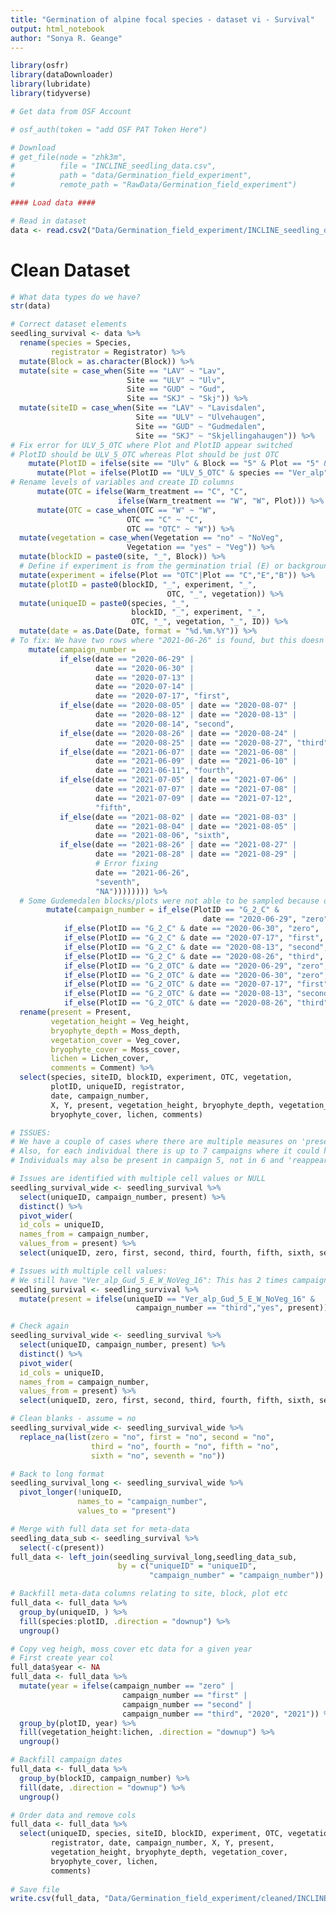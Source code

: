 ```yaml
---
title: "Germination of alpine focal species - dataset vi - Survival"
output: html_notebook
author: "Sonya R. Geange"
---
```



```r
library(osfr)
library(dataDownloader)
library(lubridate)
library(tidyverse)

# Get data from OSF Account

# osf_auth(token = "add OSF PAT Token Here") 

# Download 
# get_file(node = "zhk3m",
#          file = "INCLINE_seedling_data.csv",
#          path = "data/Germination_field_experiment",
#          remote_path = "RawData/Germination_field_experiment")

#### Load data ####

# Read in dataset
data <- read.csv2("Data/Germination_field_experiment/INCLINE_seedling_data.csv", header = TRUE)

```



# Clean Dataset

```r

# What data types do we have?
str(data)

# Correct dataset elements
seedling_survival <- data %>%
  rename(species = Species,
         registrator = Registrator) %>% 
  mutate(Block = as.character(Block)) %>% 
  mutate(site = case_when(Site == "LAV" ~ "Lav",
                          Site == "ULV" ~ "Ulv",
                          Site == "GUD" ~ "Gud",
                          Site == "SKJ" ~ "Skj")) %>%
  mutate(siteID = case_when(Site == "LAV" ~ "Lavisdalen",
                            Site == "ULV" ~ "Ulvehaugen",
                            Site == "GUD" ~ "Gudmedalen",
                            Site == "SKJ" ~ "Skjellingahaugen")) %>%
# Fix error for ULV_5_OTC where Plot and PlotID appear switched
# PlotID should be ULV_5_OTC whereas Plot should be just OTC
    mutate(PlotID = ifelse(site == "Ulv" & Block == "5" & Plot == "5" & PlotID == "OTC" & species == "Ver_alp","ULV_5_OTC", PlotID)) %>% 
      mutate(Plot = ifelse(PlotID == "ULV_5_OTC" & species == "Ver_alp", "OTC", Plot)) %>% 
# Rename levels of variables and create ID columns
      mutate(OTC = ifelse(Warm_treatment == "C", "C",
                        ifelse(Warm_treatment == "W", "W", Plot))) %>% 
      mutate(OTC = case_when(OTC == "W" ~ "W",
                          OTC == "C" ~ "C",
                          OTC == "OTC" ~ "W")) %>%
  mutate(vegetation = case_when(Vegetation == "no" ~ "NoVeg",
                          Vegetation == "yes" ~ "Veg")) %>%
  mutate(blockID = paste0(site, "_", Block)) %>% 
  # Define if experiment is from the germination trial (E) or background demography monitoring (B)
  mutate(experiment = ifelse(Plot == "OTC"|Plot == "C","E","B")) %>% 
  mutate(plotID = paste0(blockID, "_", experiment, "_",
                                   OTC, "_", vegetation)) %>%
  mutate(uniqueID = paste0(species, "_",
                           blockID, "_", experiment, "_",
                           OTC, "_", vegetation, "_", ID)) %>%
  mutate(date = as.Date(Date, format = "%d.%m.%Y")) %>%
# To fix: We have two rows where "2021-06-26" is found, but this doesn't correspond to any field trips planned that season. We assume it's a mistake and should be "2021-08-06" and therefore campaign 7.
    mutate(campaign_number = 
           if_else(date == "2020-06-29" | 
                   date == "2020-06-30" | 
                   date == "2020-07-13" | 
                   date == "2020-07-14" |
                   date == "2020-07-17", "first",
           if_else(date == "2020-08-05" | date == "2020-08-07" |
                   date == "2020-08-12" | date == "2020-08-13" |
                   date == "2020-08-14", "second",
           if_else(date == "2020-08-26" | date == "2020-08-24" |
                   date == "2020-08-25" | date == "2020-08-27", "third",
           if_else(date == "2021-06-07" | date == "2021-06-08" |
                   date == "2021-06-09" | date == "2021-06-10" |
                   date == "2021-06-11", "fourth", 
           if_else(date == "2021-07-05" | date == "2021-07-06" |
                   date == "2021-07-07" | date == "2021-07-08" |
                   date == "2021-07-09" | date == "2021-07-12",
                   "fifth",
           if_else(date == "2021-08-02" | date == "2021-08-03" |
                   date == "2021-08-04" | date == "2021-08-05" | 
                   date == "2021-08-06", "sixth",
           if_else(date == "2021-08-26" | date == "2021-08-27" |
                   date == "2021-08-28" | date == "2021-08-29" |
                   # Error fixing
                   date == "2021-06-26",
                   "seventh",
                   "NA")))))))) %>% 
  # Some Gudemedalen blocks/plots were not able to be sampled because of snow, so a trip zero is logged in June, with first trip then in July instead. 
        mutate(campaign_number = if_else(PlotID == "G_2_C" & 
                                           date == "2020-06-29", "zero",
            if_else(PlotID == "G_2_C" & date == "2020-06-30", "zero",
            if_else(PlotID == "G_2_C" & date == "2020-07-17", "first",
            if_else(PlotID == "G_2_C" & date == "2020-08-13", "second",
            if_else(PlotID == "G_2_C" & date == "2020-08-26", "third",
            if_else(PlotID == "G_2_OTC" & date == "2020-06-29", "zero",
            if_else(PlotID == "G_2_OTC" & date == "2020-06-30", "zero",
            if_else(PlotID == "G_2_OTC" & date == "2020-07-17", "first",
            if_else(PlotID == "G_2_OTC" & date == "2020-08-13", "second",
            if_else(PlotID == "G_2_OTC" & date == "2020-08-26", "third", campaign_number))))))))))) %>% 
  rename(present = Present,
         vegetation_height = Veg_height,
         bryophyte_depth = Moss_depth,
         vegetation_cover = Veg_cover,
         bryophyte_cover = Moss_cover,
         lichen = Lichen_cover,
         comments = Comment) %>% 
  select(species, siteID, blockID, experiment, OTC, vegetation,
         plotID, uniqueID, registrator,
         date, campaign_number, 
         X, Y, present, vegetation_height, bryophyte_depth, vegetation_cover,
         bryophyte_cover, lichen, comments)

# ISSUES: 
# We have a couple of cases where there are multiple measures on 'present' for an individual for a given campaign.
# Also, for each individual there is up to 7 campaigns where it could have been present, yet we do not have seven campaigns per individual.
# Individuals may also be present in campaign 5, not in 6 and 'reappear' in 8.

# Issues are identified with multiple cell values or NULL
seedling_survival_wide <- seedling_survival %>% 
  select(uniqueID, campaign_number, present) %>%
  distinct() %>% 
  pivot_wider(
  id_cols = uniqueID,
  names_from = campaign_number,
  values_from = present) %>% 
  select(uniqueID, zero, first, second, third, fourth, fifth, sixth, seventh)

# Issues with multiple cell values:
# We still have "Ver_alp_Gud_5_E_W_NoVeg_16": This has 2 times campaign 3 records, one yes one no, same date and registrar (you)- It is considered present only in  campaign 2, in one of the two records for campaign 3 and also in campaign 4. Looking at raw data should be 'yes' campaign three. 
seedling_survival <- seedling_survival %>% 
  mutate(present = ifelse(uniqueID == "Ver_alp_Gud_5_E_W_NoVeg_16" & 
                            campaign_number == "third","yes", present))

# Check again
seedling_survival_wide <- seedling_survival %>% 
  select(uniqueID, campaign_number, present) %>%
  distinct() %>% 
  pivot_wider(
  id_cols = uniqueID,
  names_from = campaign_number,
  values_from = present) %>% 
  select(uniqueID, zero, first, second, third, fourth, fifth, sixth, seventh)

# Clean blanks - assume = no
seedling_survival_wide <- seedling_survival_wide %>% 
  replace_na(list(zero = "no", first = "no", second = "no",
                  third = "no", fourth = "no", fifth = "no",
                  sixth = "no", seventh = "no"))

# Back to long format
seedling_survival_long <- seedling_survival_wide %>% 
  pivot_longer(!uniqueID,
               names_to = "campaign_number",
               values_to = "present")

# Merge with full data set for meta-data
seedling_data_sub <- seedling_survival %>%
  select(-c(present))
full_data <- left_join(seedling_survival_long,seedling_data_sub,
                        by = c("uniqueID" = "uniqueID",
                               "campaign_number" = "campaign_number"))

# Backfill meta-data columns relating to site, block, plot etc
full_data <- full_data %>% 
  group_by(uniqueID, ) %>% 
  fill(species:plotID, .direction = "downup") %>% 
  ungroup()

# Copy veg heigh, moss cover etc data for a given year
# First create year col
full_data$year <- NA
full_data <- full_data %>% 
  mutate(year = ifelse(campaign_number == "zero" |
                         campaign_number == "first" |
                         campaign_number == "second" |
                         campaign_number == "third", "2020", "2021")) %>% 
  group_by(plotID, year) %>% 
  fill(vegetation_height:lichen, .direction = "downup") %>% 
  ungroup()

# Backfill campaign dates
full_data <- full_data %>% 
  group_by(blockID, campaign_number) %>% 
  fill(date, .direction = "downup") %>% 
  ungroup()

# Order data and remove cols
full_data <- full_data %>% 
  select(uniqueID, species, siteID, blockID, experiment, OTC, vegetation, plotID,
         registrator, date, campaign_number, X, Y, present,
         vegetation_height, bryophyte_depth, vegetation_cover,
         bryophyte_cover, lichen,
         comments)
  
# Save file
write.csv(full_data, "Data/Germination_field_experiment/cleaned/INCLINE_seedling_data.csv")

```

